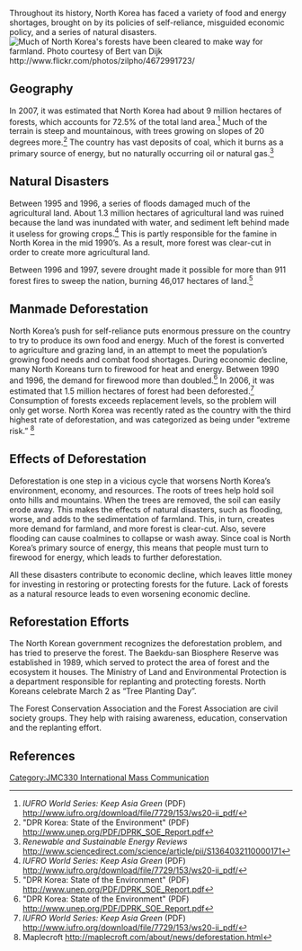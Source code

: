Throughout its history, North Korea has faced a variety of food and energy shortages, brought on by its policies of self-reliance, misguided economic policy, and a series of natural disasters. [[Image:Dprkdeforestation_farmland.jpg‎|frame|right|Much of North Korea's forests have been cleared to make way for farmland. Photo courtesy of Bert van Dijk http://www.flickr.com/photos/zilpho/4672991723/]]

==Geography==
In 2007, it was estimated that North Korea had about 9 million hectares of forests, which accounts for 72.5% of the total land area.<ref>''IUFRO World Series: Keep Asia Green'' (PDF) http://www.iufro.org/download/file/7729/153/ws20-ii_pdf/</ref> Much of the terrain is steep and mountainous, with trees growing on slopes of 20 degrees more.<ref>"DPR Korea: State of the Environment" (PDF) http://www.unep.org/PDF/DPRK_SOE_Report.pdf</ref> The country has vast deposits of coal, which it burns as a primary source of energy, but no naturally occurring oil or natural gas.<ref>''Renewable and Sustainable Energy Reviews'' http://www.sciencedirect.com/science/article/pii/S1364032110000171</ref> 

==Natural Disasters==
Between 1995 and 1996, a series of floods damaged much of the agricultural land. About 1.3 million hectares of agricultural land was ruined because the land was inundated with water, and sediment left behind made it useless for growing crops.<ref>''IUFRO World Series: Keep Asia Green'' (PDF) http://www.iufro.org/download/file/7729/153/ws20-ii_pdf/</ref> This is partly responsible for the famine in North Korea in the mid 1990’s. As a result, more forest was clear-cut in order to create more agricultural land.

Between 1996 and 1997, severe drought made it possible for more than 911 forest fires to sweep the nation, burning 46,017 hectares of land.<ref>"DPR Korea: State of the Environment" (PDF) http://www.unep.org/PDF/DPRK_SOE_Report.pdf</ref> 

==Manmade Deforestation==
North Korea’s push for self-reliance puts enormous pressure on the country to try to produce its own food and energy. Much of the forest is converted to agriculture and grazing land, in an attempt to meet the population’s growing food needs and combat food shortages. During economic decline, many North Koreans turn to firewood for heat and energy. Between 1990 and 1996, the demand for firewood more than doubled.<ref>"DPR Korea: State of the Environment" (PDF) http://www.unep.org/PDF/DPRK_SOE_Report.pdf</ref> In 2006, it was estimated that 1.5 million hectares of forest had been deforested.<ref>''IUFRO World Series: Keep Asia Green'' (PDF) http://www.iufro.org/download/file/7729/153/ws20-ii_pdf/</ref> Consumption of forests exceeds replacement levels, so the problem will only get worse. North Korea was recently rated as the country with the third highest rate of deforestation, and was categorized as being under “extreme risk.” <ref>Maplecroft http://maplecroft.com/about/news/deforestation.html</ref>

==Effects of Deforestation==
Deforestation is one step in a vicious cycle that worsens North Korea’s environment, economy, and resources. The roots of trees help hold soil onto hills and mountains. When the trees are removed, the soil can easily erode away. This makes the effects of natural disasters, such as flooding, worse, and adds to the sedimentation of farmland. This, in turn, creates more demand for farmland, and more forest is clear-cut. Also, severe flooding can cause coalmines to collapse or wash away. Since coal is North Korea’s primary source of energy, this means that people must turn to firewood for energy, which leads to further deforestation.

All these disasters contribute to economic decline, which leaves little money for investing in restoring or protecting forests for the future. Lack of forests as a natural resource leads to even worsening economic decline. 

==Reforestation Efforts==
The North Korean government recognizes the deforestation problem, and has tried to preserve the forest. The Baekdu-san Biosphere Reserve was established in 1989, which served to protect the area of forest and the ecosystem it houses. The Ministry of Land and Environmental Protection is a department responsible for replanting and protecting forests. North Koreans celebrate March 2 as “Tree Planting Day”.

The Forest Conservation Association and the Forest Association are civil society groups. They help with raising awareness, education, conservation and the replanting effort.

==References==
<references />
[[Category:JMC330 International Mass Communication]]